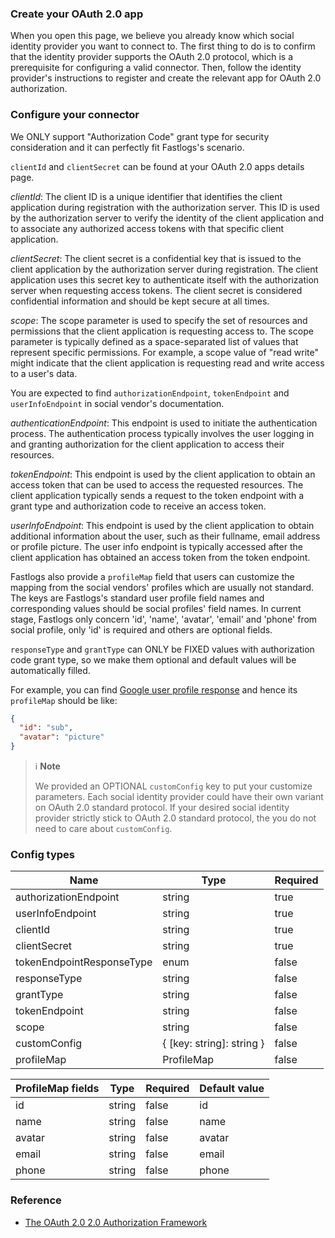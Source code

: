 ### Create your OAuth 2.0 app

When you open this page, we believe you already know which social identity provider you want to connect to. The first thing to do is to confirm that the identity provider supports the OAuth 2.0 protocol, which is a prerequisite for configuring a valid connector. Then, follow the identity provider's instructions to register and create the relevant app for OAuth 2.0 authorization.

### Configure your connector

We ONLY support "Authorization Code" grant type for security consideration and it can perfectly fit Fastlogs's scenario.

`clientId` and `clientSecret` can be found at your OAuth 2.0 apps details page.

_clientId_: The client ID is a unique identifier that identifies the client application during registration with the authorization server. This ID is used by the authorization server to verify the identity of the client application and to associate any authorized access tokens with that specific client application.

_clientSecret_: The client secret is a confidential key that is issued to the client application by the authorization server during registration. The client application uses this secret key to authenticate itself with the authorization server when requesting access tokens. The client secret is considered confidential information and should be kept secure at all times.

_scope_: The scope parameter is used to specify the set of resources and permissions that the client application is requesting access to. The scope parameter is typically defined as a space-separated list of values that represent specific permissions. For example, a scope value of "read write" might indicate that the client application is requesting read and write access to a user's data.

You are expected to find `authorizationEndpoint`, `tokenEndpoint` and `userInfoEndpoint` in social vendor's documentation.

_authenticationEndpoint_: This endpoint is used to initiate the authentication process. The authentication process typically involves the user logging in and granting authorization for the client application to access their resources.

_tokenEndpoint_: This endpoint is used by the client application to obtain an access token that can be used to access the requested resources. The client application typically sends a request to the token endpoint with a grant type and authorization code to receive an access token.

_userInfoEndpoint_: This endpoint is used by the client application to obtain additional information about the user, such as their fullname, email address or profile picture. The user info endpoint is typically accessed after the client application has obtained an access token from the token endpoint.

Fastlogs also provide a `profileMap` field that users can customize the mapping from the social vendors' profiles which are usually not standard. The keys are Fastlogs's standard user profile field names and corresponding values should be social profiles' field names. In current stage, Fastlogs only concern 'id', 'name', 'avatar', 'email' and 'phone' from social profile, only 'id' is required and others are optional fields.

`responseType` and `grantType` can ONLY be FIXED values with authorization code grant type, so we make them optional and default values will be automatically filled.

For example, you can find [Google user profile response](https://developers.google.com/identity/openid-connect/openid-connect#an-id-tokens-payload) and hence its `profileMap` should be like:

```json
{
  "id": "sub",
  "avatar": "picture"
}
```

> ℹ️ **Note**
>
> We provided an OPTIONAL `customConfig` key to put your customize parameters.
> Each social identity provider could have their own variant on OAuth 2.0 standard protocol. If your desired social identity provider strictly stick to OAuth 2.0 standard protocol, the you do not need to care about `customConfig`.

### Config types

| Name                      | Type                        | Required |
| ------------------------- | --------------------------- | -------- |
| authorizationEndpoint     | string                      | true     |
| userInfoEndpoint          | string                      | true     |
| clientId                  | string                      | true     |
| clientSecret              | string                      | true     |
| tokenEndpointResponseType | enum                        | false    |
| responseType              | string                      | false    |
| grantType                 | string                      | false    |
| tokenEndpoint             | string                      | false    |
| scope                     | string                      | false    |
| customConfig              | \{ [key: string]: string \} | false    |
| profileMap                | ProfileMap                  | false    |

| ProfileMap fields | Type   | Required | Default value |
| ----------------- | ------ | -------- | ------------- |
| id                | string | false    | id            |
| name              | string | false    | name          |
| avatar            | string | false    | avatar        |
| email             | string | false    | email         |
| phone             | string | false    | phone         |

### Reference

- [The OAuth 2.0 2.0 Authorization Framework](https://www.rfc-editor.org/rfc/rfc6749)
